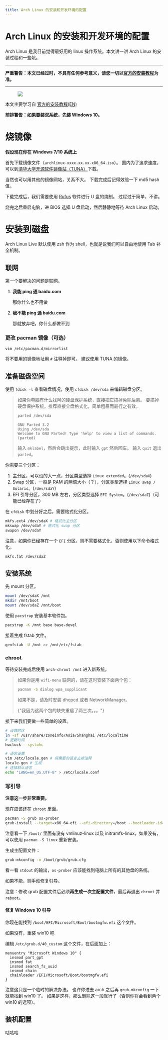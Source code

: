 ```yaml
---
title: Arch Linux 的安装和开发环境的配置
---
```


# Arch Linux 的安装和开发环境的配置


<Metadata author="swwind" time="2019-1-17" tags="archlinux" />

Arch Linux 是我目前觉得最好用的 linux 操作系统。本文讲一讲 Arch Linux 的安装过程和一些坑。

---

**严重警告：本文已经过时，不具有任何参考意义，请您一切以[官方的安装教程](https://wiki.archlinux.org/index.php/installation_guide)为准。**

---

<figure>
  <img src="https://wiki.archlinux.org/extensions/ArchLinux/modules/archnavbar/archlogo.svg?29b1c" />
</figure>

本文主要学习自 [官方的安装教程(EN)](https://wiki.archlinux.org/index.php/installation_guide)

**前排警告：如果要装双系统，先装 Windows 10。**

# 烧镜像

**假设现在你在 Windows 7/10 系统上**

首先下载镜像文件（`archlinux-xxxx.xx.xx-x86_64.iso`）。
国内为了追求速度，可以到[清华大学开源软件镜像站（TUNA）](https://mirrors.tuna.tsinghua.edu.cn/archlinux/iso/)下载。

当然也可以用其他的镜像网站，关系不大。
下载完成后记得效验一下 md5 hash 值。

下载完成后，我们需要使用 [Rufus](https://rufus.ie/) 软件进行 U 盘的烧制。
过程过于简单，不讲。

烧完之后重启电脑，进 BIOS 选择 U 盘启动，然后静静地等待 Arch Linux 启动。

# 安装到磁盘

Arch Linux Live 默认使用 zsh 作为 shell，也就是说我们可以自由地使用 Tab 补全机制。

## 联网

第一个要解决的问题是联网。

1. **我能 ping 通 baidu.com**

   那你什么也不用做

2. **我不能 ping 通 baidu.com**

   那就放弃吧，你什么都做不到

### 更改 pacman 镜像（可选）

```bash
vim /etc/pacman.d/mirrorlist
```

将不要用的镜像地址用 `#` 注释掉即可。
建议使用 TUNA 的镜像。

## 准备磁盘空间

使用 `fdisk -l` 查看磁盘情况，使用 `cfdisk /dev/sda` 来编辑磁盘分区。

> 如果你电脑有什么找阿的硬盘保护系统，直接把它搞掉免除后患。
> 要搞掉硬盘保护系统，推荐直接全盘格式化，简单粗暴而最行之有效。
>
> ```bash
> parted /dev/sda
> ```
>
> ```plain
> GNU Parted 3.2
> Using /dev/sda
> Welcome to GNU Parted! Type 'help' to view a list of commands.
> (parted)
> ```
>
> 输入 `mklabel`，然后会跳出提示，此时输入 `gpt` 然后回车。
> 输入 `quit` 退出 `parted`。

你需要三个分区：

1. 主分区，可以设的大一点，分区类型选择 `Linux extended`。(`/dev/sdaX`)
2. Swap 分区，一般是 RAM 的两倍大小（？），分区类型选择 `Linux swap / Solaris`。(`/dev/sdaY`)
3. EFI 引导分区，300 MB 左右，分区类型选择 `EFI System`。(`/dev/sdaZ`)（可能已经存在了）

在 `cfdisk` 中划分好之后，需要格式化分区。

```bash
mkfs.ext4 /dev/sdaX # 格式化主分区
mkswap /dev/sdaY # 格式化 swap 分区
swapon /dev/sdaY
```

注意，如果你已经存在一个 `EFI` 分区，则不需要格式化，否则使用以下命令格式化。

```bash
mkfs.fat /dev/sdaZ
```

## 安装系统

先 mount 分区。

```bash
mount /dev/sdaX /mnt
mkdir /mnt/boot
mount /dev/sdaZ /mnt/boot
```

使用 `pacstrap` 安装基本软件包。

```bash
pacstrap -K /mnt base base-devel
```

接着生成 fstab 文件。

```bash
genfstab -U /mnt >> /mnt/etc/fstab
```

### chroot

等待安装完成后使用 `arch-chroot /mnt` 进入新系统。

> 如果你是用 `wifi-menu` 联网的，请在这时安装下面两个包：
>
> ```bash
> pacman -S dialog wpa_supplicant
> ```
>
> 如果不是，请及时安装 dhcpcd 或者 NetworkManager。
>
> <p>
>   <span class="truth" title="mdzz">
>     {"我因为这两个包的缺失重启了两三次。。。"}
>   </span>
> </p>

接下来我们要做一些简单的设置。

```bash
# 设置时区
ln -sf /usr/share/zoneinfo/Asia/Shanghai /etc/localtime
# 更新时间
hwclock --systohc

# 语言设置
vim /etc/locale.gen # 将需要的语言去掉注释
locale-gen # 生成
# 选择默认语言
echo "LANG=en_US.UTF-8" > /etc/locale.conf
```

### 写引导

**注意这一步非常重要。**

现在应该还在 `chroot` 里面。

```bash
pacman -S grub os-prober
grub-install --target=x86_64-efi --efi-directory=/boot --bootloader-id=grub
```

注意看一下 `/boot/` 里面有没有 vmlinuz-linux 以及 initramfs-linux，如果没有，可以使用 `pacman -S linux` 重新安装。

生成主配置文件：

```bash
grub-mkconfig -o /boot/grub/grub.cfg
```

看一看 `stdout` 的输出，`os-prober` 应该能找到电脑上所有的其他盘的系统。

如果不能，则手动修复引导。

注意：修改 grub 配置文件后必须**再生成一次主配置文件**，最后再退出 `chroot` 并 `reboot`。

#### 修复 Windows 10 引导

你现在能找到 `/boot/EFI/Microsoft/Boot/bootmgfw.efi` 这个文件。

<p>
  <span class="truth">如果没有，重装 win10 吧</span>
</p>

编辑 `/etc/grub.d/40_custom` 这个文件，在后面加上：

```plain
menuentry "Microsoft Windows 10" {
  insmod part_gpt
  insmod fat
  insmod search_fs_uuid
  insmod chain
  chainloader /EFI/Microsoft/Boot/bootmgfw.efi
}
```

注意这只是一个临时的解决办法。
也许你进去 arch 之后再 `grub-mkconfig` 一下就能找到 win10 了。
如果是这样，那么删除这一段就行了（否则你将会看到两个 win10 的选项）。

## 装机配置

咕咕咕
